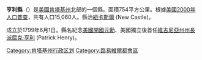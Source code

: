 {{Otheruses|亨利縣|subject=美國肯塔基州的一個縣|other=同名的縣}}
<!--[[File:Map_of_Kentucky_highlighting_Henry_County.svg|250px]]-->
{{Infobox U.S. County
| county = 亨利縣
| state = 肯塔基州
| en county = Henry County
| en state = Kentucky
| seal = 
| founded year = 1799
| founded date = 
| seat wl = New Castle
| largest city wl = Eminence
| area mi = 291
| area km = 754
| area land mi = 289
| area land km = 749
| area water mi = 2
| area water km = 5
| area percentage = 0.61%
| census yr = 2000
| pop = 15,060
| density mi = 52
| density km = 20
| time zone = Eastern
| UTC offset = -5
| DST offset = -4
| footnotes = 
| web = www.henrycountygov.com
| named for = [[Patrick_Henry|Patrick Henry]] (1736–1799), [[Revolutionary_War|Revolutionary War]] [[patriot|patriot]].
}}
'''亨利縣'''（{{lang-en|Henry County}}）是[[美國|美國]][[肯塔基州|肯塔基州]]北部的一個縣。面積754平方公里。根據[[美國2000年人口普查|美國2000年人口普查]]，共有人口15,060人。縣治[[紐卡斯爾_(肯塔基州)|紐卡斯爾]] (New Castle)。

成立於1799年6月1日。縣名紀念[[美國開國元勳|美國開國元勳]]、美國獨立後首任[[維吉尼亞州|維吉尼亞州]][[維吉尼亞州州長|州長]][[派屈克·亨利|派屈克·亨利]] (Patrick Henry)。

{{commonscat}}
{{coord|display=title}}
{{normdaten}}
{{DEFAULTSORT:Henry}}
[[Category:肯塔基州行政区划|Category:肯塔基州行政区划]]
[[Category:路易維爾都會區|Category:路易維爾都會區]]
{{Kentucky-stub}}